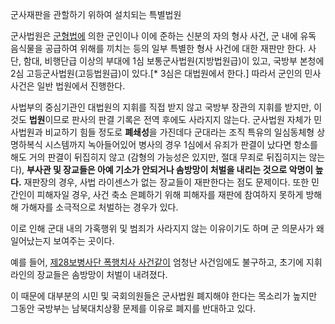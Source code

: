군사재판을 관할하기 위하여 설치되는 특별법원

군사법원은 [[군형법]]에 의한 군인이나 이에 준하는 신분의 자의 형사 사건, 군 내에 유독 음식물을 공급하여 위해를 끼치는 등의 일부 특별한 형사 사건에 대한 재판만 한다. 사단, 함대, 비행단급 이상의 부대에 1심 보통군사법원(지방법원급)이 있고, 국방부 본청에 2심 고등군사법원(고등법원급)이 있다.[* 3심은 대법원에서 한다.] 따라서 군인의 민사 사건은 일반 법원에서 진행한다. 

사법부의 중심기관인 대법원의 지휘를 직접 받지 않고 국방부 장관의 지휘를 받지만, 이것도 '''법원'''이므로 판사의 판결 기록은 전역 후에도 사라지지 않는다. 군사법원 자체가 민사법원과 비교하기 힘들 정도로 '''폐쇄성'''을 가진데다 군대라는 조직 특유의 일심동체형 상명하복식 시스템까지 녹아들어있어 병사의 경우 1심에서 유죄가 판결이 났다면 항소를 해도 거의 판결이 뒤집히지 않고 (감형의 가능성은 있지만, 절대 무죄로 뒤집히지는 않는다), '''부사관 및 장교들은 아예 기소가 안되거나 솜방망이 처벌을 내리는 것으로 악명이 높다.''' 재판장의 경우, 사법 라이센스가 없는 장교들이 재판한다는 점도 문제이다. 또한 민간인이 피해자일 경우, 사건 축소 은폐하기 위해 피해자를 재판에 참여하지 못하게 방해해 가해자를 소극적으로 처벌하는 경우가 있다.

이로 인해 군대 내의 가혹행위 및 범죄가 사라지지 않는 이유이기도 하며 군 의문사가 왜 일어났는지 보여주는 곳이다.

예를 들어, [[제28보병사단 폭행치사 사건]]같이 엄청난 사건임에도 불구하고, 초기에 지휘라인의 장교들은 솜방망이 처벌이 내려졌다. 

이 때문에 대부분의 시민 및 국회의원들은 군사법원 폐지해야 한다는 목소리가 높지만 그동안 국방부는 남북대치상황 문제를 이유로 폐지를 반대하고 있다.
